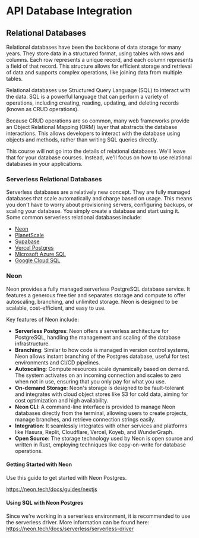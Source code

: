 # API Database Integration

## Relational Databases

Relational databases have been the backbone of data storage for many years. They store data in a structured format, using tables with rows and columns. Each row represents a unique record, and each column represents a field of that record. This structure allows for efficient storage and retrieval of data and supports complex operations, like joining data from multiple tables.

Relational databases use Structured Query Language (SQL) to interact with the data. SQL is a powerful language that can perform a variety of operations, including creating, reading, updating, and deleting records (known as CRUD operations).

Because CRUD operations are so common, many web frameworks provide an Object Relational Mapping (ORM) layer that abstracts the database interactions. This allows developers to interact with the database using objects and methods, rather than writing SQL queries directly.

This course will not go into the details of relational databases. We'll leave that for your database courses. Instead, we'll focus on how to use relational databases in your applications.

### Serverless Relational Databases

Serverless databases are a relatively new concept. They are fully managed databases that scale automatically and charge based on usage. This means you don't have to worry about provisioning servers, configuring backups, or scaling your database. You simply create a database and start using it. Some common serverless relational databases include:

- [Neon](https://neon.tech/)
- [PlanetScale](https://planetscale.com/)
- [Supabase](https://supabase.com/)
- [Vercel Postgres](https://vercel.com/docs/databases/vercel-postgres)
- [Microsoft Azure SQL](https://azure.microsoft.com/en-us/products/azure-sql/database/)
- [Google Cloud SQL](https://cloud.google.com/sql)

### Neon

Neon provides a fully managed serverless PostgreSQL database service. It features a generous free tier and separates storage and compute to offer autoscaling, branching, and unlimited storage. Neon is designed to be scalable, cost-efficient, and easy to use.

Key features of Neon include:

- **Serverless Postgres**: Neon offers a serverless architecture for PostgreSQL, handling the management and scaling of the database infrastructure.
- **Branching**: Similar to how code is managed in version control systems, Neon allows instant branching of the Postgres database, useful for test environments and CI/CD pipelines.
- **Autoscaling**: Compute resources scale dynamically based on demand. The system activates on an incoming connection and scales to zero when not in use, ensuring that you only pay for what you use.
- **On-demand Storage**: Neon's storage is designed to be fault-tolerant and integrates with cloud object stores like S3 for cold data, aiming for cost optimization and high availability.
- **Neon CLI**: A command-line interface is provided to manage Neon databases directly from the terminal, allowing users to create projects, manage branches, and retrieve connection strings easily.
- **Integration**: It seamlessly integrates with other services and platforms like Hasura, Replit, Cloudflare, Vercel, Koyeb, and WunderGraph.
- **Open Source**: The storage technology used by Neon is open source and written in Rust, employing techniques like copy-on-write for database operations.

#### Getting Started with Neon

Use this guide to get started with Neon Postgres.

https://neon.tech/docs/guides/nextjs

#### Using SQL with Neon Postgres

Since we're working in a serverless environment, it is recommended to use the serverless driver. More information can be found here: https://neon.tech/docs/serverless/serverless-driver
